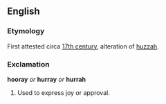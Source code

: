 ==English==
===Etymology===
First attested circa [[w:17th century|17th century]], alteration of [[huzzah]].
===Exclamation===
'''hooray''' ''or'' '''hurray''' ''or'' '''hurrah'''
#Used to express joy or approval.